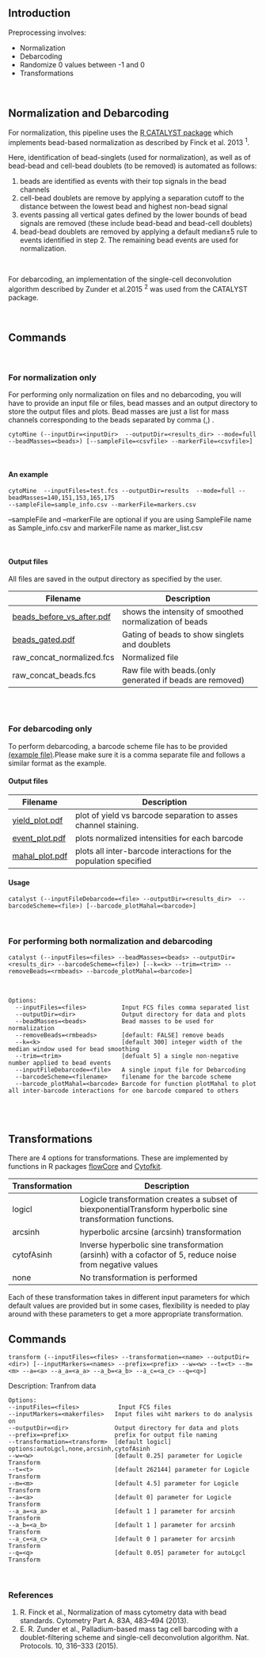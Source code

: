 
<br class="long"/>

## Introduction

Preprocessing involves:

* Normalization
* Debarcoding
* Randomize 0 values between -1 and 0
* Transformations

<br>

## Normalization and Debarcoding

For normalization, this pipeline uses the <a href="https://www.bioconductor.org/packages/devel/bioc/html/CATALYST.html">R CATALYST package</a> which implements bead-based normalization as described by Finck et al. 2013 ^1^. 


Here, identification of bead-singlets (used for normalization), as well as of bead-bead and cell-bead doublets (to be removed) is automated as follows:

1. beads are identified as events with their top signals in the bead channels
2. cell-bead doublets are remove by applying a separation cutoff to the distance between the lowest bead and highest non-bead signal
3. events passing all vertical gates defined by the lower bounds of bead signals are removed (these include bead-bead and bead-cell doublets)
4. bead-bead doublets are removed by applying a default median±5 rule to events identified in step 2. The remaining bead events are used for normalization.

<br>

For debarcoding, an implementation of the single-cell deconvolution algorithm described by Zunder et al.2015 ^2^ was used from the CATALYST package.

<br>


## Commands

<br>

### For normalization only

For performing only normalization on files and no debarcoding, you will have to provide an input file or files, bead masses and an output directory to store the output files and plots. Bead masses are just a list for mass channels corresponding to the beads separated by comma (,) .

```
cytoMine (--inputDir=<inputDir>  --outputDir=<results_dir> --mode=full --beadMasses=<beads>) [--sampleFile=<csvfile> --markerFile=<csvfile>]

```
<br>

#### An example

```
cytoMine  --inputFiles=test.fcs --outputDir=results  --mode=full --beadMasses=140,151,153,165,175
--sampleFile=sample_info.csv --markerFile=markers.csv
```

--sampleFile and --markerFile are optional if you are using SampleFile name as Sample_info.csv and markerFile name as marker_list.csv

<br>

#### Output files

All files are saved in the output directory as specified by the user.

Filename | Description
---------|------------------------------------------
<a href="examples/beads_before_vs_after.pdf">beads_before_vs_after.pdf</a> | shows the intensity of smoothed normalization of beads
<a href="examples/beads_gated.pdf">beads_gated.pdf</a> | Gating of beads to show singlets and doublets
raw_concat_normalized.fcs | Normalized file
raw_concat_beads.fcs | Raw file with beads.(only generated if beads are removed)


<br>
<br>

### For debarcoding only

To perform debarcoding, a barcode scheme file has to be provided <a href="examples/bc.txt">(example file)</a>.Please make sure it is a comma separate file and follows a similar format as the example.

#### Output files

Filename | Description
---------|------------------------------------------
<a href="examples/yield_plot.pdf">yield_plot.pdf</a>|plot of yield vs barcode separation to asses channel staining.
<a href="examples/event_plot.pdf">event_plot.pdf</a>|plots normalized intensities for each barcode
<a href="examples/mahal_plot.pdf">mahal_plot.pdf</a>|plots all inter-barcode interactions for the population specified

#### Usage

```
catalyst (--inputFileDebarcode=<file> --outputDir=<results_dir>  --barcodeScheme=<file>) [--barcode_plotMahal=<barcode>]
```


<br>

### For performing both normalization and debarcoding

```
catalyst (--inputFiles=<files> --beadMasses=<beads> --outputDir=<results_dir> --barcodeScheme=<file>) [--k=<k> --trim=<trim> --removeBeads=<rmbeads> --barcode_plotMahal=<barcode>]
```

<br>

```
Options:
  --inputFiles=<files>          Input FCS files comma separated list
  --outputDir=<dir>             Output directory for data and plots
  --beadMasses=<beads>          Bead masses to be used for normalization
  --removeBeads=<rmbeads>       [default: FALSE] remove beads
  --k=<k>                       [default 300] integer width of the median window used for bead smoothing
  --trim=<trim>                 [defualt 5] a single non-negative number applied to bead events
  --inputFileDebarcode=<file>   A single input file for Debarcoding
  --barcodeScheme=<filename>    filename for the barcode scheme
  --barcode_plotMahal=<barcode> Barcode for function plotMahal to plot all inter-barcode interactions for one barcode compared to others
```

<br>
<br>


## Transformations

There are 4 options for transformations. These are implemented by functions in R packages  <a href="https://www.bioconductor.org/packages/devel/bioc/html/flowCore.html">flowCore</a>  and <a href="https://www.bioconductor.org/packages/devel/bioc/html/cytofkit.html">Cytofkit</a>.

Transformation| Description
---------|------------------------------------------
logicl|Logicle transformation creates a subset of biexponentialTransform hyperbolic sine transformation functions.
arcsinh| hyperbolic arcsine (arcsinh) transformation
cytofAsinh|Inverse hyperbolic sine transformation (arsinh) with a cofactor of 5, reduce noise from negative values
none| No transformation is performed


Each of these transformation takes in different input parameters for which default values are provided but in some cases, flexibility is needed to play around with these parameters to get a more appropriate transformation.

## Commands

```
transform (--inputFiles=<files> --transformation=<name> --outputDir=<dir>) [--inputMarkers=<names> --prefix=<prefix> --w=<w> --t=<t> --m=<m> --a=<a> --a_a=<a_a> --a_b=<a_b> --a_c=<a_c> --q=<q>]
```

Description: Tranfrom data 

```
Options:
--inputFiles=<files>           Input FCS files
--inputMarkers=<makerfiles>   Input files wiht markers to do analysis on 
--outputDir=<dir>             Output directory for data and plots
--prefix=<prefix>             prefix for output file naming
--transformation=<transform>  [default logicl] options:autoLgcl,none,arcsinh,cytofAsinh
--w=<w>                       [default 0.25] parameter for Logicle Transform
--t=<t>                       [default 262144] parameter for Logicle Transform
--m=<m>                       [default 4.5] parameter for Logicle Transform
--a=<a>                       [default 0] parameter for Logicle Transform
--a_a=<a_a>                   [default 1 ] parameter for arcsinh Transform
--a_b=<a_b>                   [default 1 ] parameter for arcsinh Transform
--a_c=<a_c>                   [default 0 ] parameter for arcsinh Transform
--q=<q>                       [default 0.05] parameter for autoLgcl Transform
```


<br>



### References

1. R. Finck et al., Normalization of mass cytometry data with bead standards. Cytometry Part A. 83A, 483–494 (2013).
2. E. R. Zunder et al., Palladium-based mass tag cell barcoding with a doublet-filtering scheme and single-cell deconvolution algorithm. Nat. Protocols. 10, 316–333 (2015).